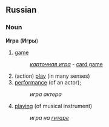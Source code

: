==Russian==

===Noun===
'''Игра''' ('''Игры''')
# [[game]]
#: ''[[карточная игра]]'' - [[card game]]
# (action) [[play]] (in many senses)
# [[performance]] (of an actor); 
#: ''игра актера''
# [[playing]] (of musical instrument) 
#: ''игра на [[гитара|гитаре]]''